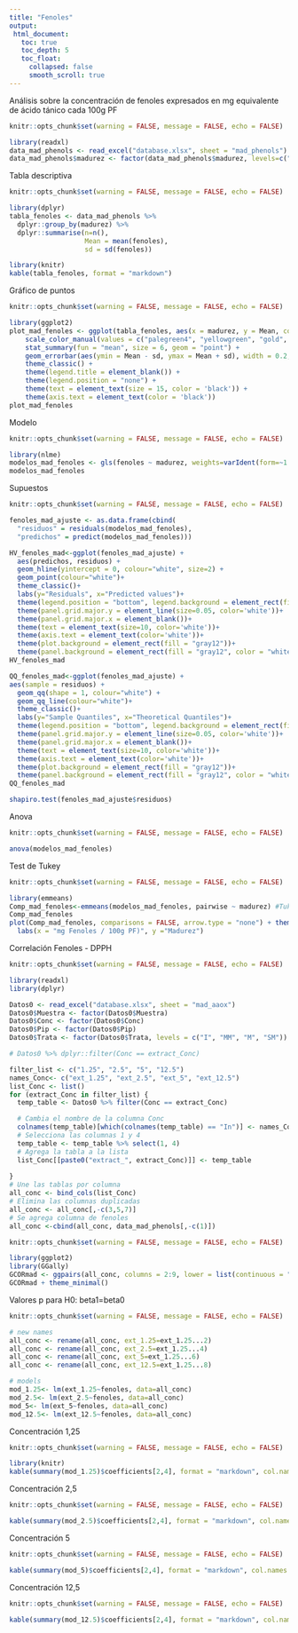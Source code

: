 ```yaml
---
title: "Fenoles"
output:
 html_document:
   toc: true
   toc_depth: 5
   toc_float:
     collapsed: false
     smooth_scroll: true
---
```


Análisis sobre la concentración de fenoles expresados en mg equivalente de ácido tánico cada 100g PF
```r
knitr::opts_chunk$set(warning = FALSE, message = FALSE, echo = FALSE)

library(readxl)
data_mad_phenols <- read_excel("database.xlsx", sheet = "mad_phenols")
data_mad_phenols$madurez <- factor(data_mad_phenols$madurez, levels=c("I", "MM", "M", "SM"))

```

Tabla descriptiva
```r
knitr::opts_chunk$set(warning = FALSE, message = FALSE, echo = FALSE)

library(dplyr)
tabla_fenoles <- data_mad_phenols %>% 
  dplyr::group_by(madurez) %>% 
  dplyr::summarise(n=n(),
                   Mean = mean(fenoles),
                   sd = sd(fenoles))

library(knitr)
kable(tabla_fenoles, format = "markdown")

```

Gráfico de puntos
```r
knitr::opts_chunk$set(warning = FALSE, message = FALSE, echo = FALSE)

library(ggplot2)
plot_mad_fenoles <- ggplot(tabla_fenoles, aes(x = madurez, y = Mean, color = madurez)) +
    scale_color_manual(values = c("palegreen4", "yellowgreen", "gold", "gold4")) +
    stat_summary(fun = "mean", size = 6, geom = "point") +
    geom_errorbar(aes(ymin = Mean - sd, ymax = Mean + sd), width = 0.2, position = position_dodge(0.9)) +
    theme_classic() +
    theme(legend.title = element_blank()) +
    theme(legend.position = "none") +
    theme(text = element_text(size = 15, color = 'black')) +
    theme(axis.text = element_text(color = 'black'))
plot_mad_fenoles

```

Modelo
```r
knitr::opts_chunk$set(warning = FALSE, message = FALSE, echo = FALSE)

library(nlme)
modelos_mad_fenoles <- gls(fenoles ~ madurez, weights=varIdent(form=~1|madurez), data=data_mad_phenols)
modelos_mad_fenoles

```

Supuestos
```r
knitr::opts_chunk$set(warning = FALSE, message = FALSE, echo = FALSE)

fenoles_mad_ajuste <- as.data.frame(cbind(
  "residuos" = residuals(modelos_mad_fenoles),
  "predichos" = predict(modelos_mad_fenoles)))

HV_fenoles_mad<-ggplot(fenoles_mad_ajuste) +
  aes(predichos, residuos) +
  geom_hline(yintercept = 0, colour="white", size=2) +
  geom_point(colour="white")+
  theme_classic()+
  labs(y="Residuals", x="Predicted values")+
  theme(legend.position = "bottom", legend.background = element_rect(fill = "gray12"))+
  theme(panel.grid.major.y = element_line(size=0.05, color='white'))+
  theme(panel.grid.major.x = element_blank())+
  theme(text = element_text(size=10, color='white'))+
  theme(axis.text = element_text(color='white'))+
  theme(plot.background = element_rect(fill = "gray12"))+
  theme(panel.background = element_rect(fill = "gray12", color = "white"))
HV_fenoles_mad

QQ_fenoles_mad<-ggplot(fenoles_mad_ajuste) +
aes(sample = residuos) +
  geom_qq(shape = 1, colour="white") +
  geom_qq_line(colour="white")+
  theme_classic()+
  labs(y="Sample Quantiles", x="Theoretical Quantiles")+
  theme(legend.position = "bottom", legend.background = element_rect(fill = "gray12"))+
  theme(panel.grid.major.y = element_line(size=0.05, color='white'))+
  theme(panel.grid.major.x = element_blank())+
  theme(text = element_text(size=10, color='white'))+
  theme(axis.text = element_text(color='white'))+
  theme(plot.background = element_rect(fill = "gray12"))+
  theme(panel.background = element_rect(fill = "gray12", color = "white"))
QQ_fenoles_mad

shapiro.test(fenoles_mad_ajuste$residuos)

```

Anova
```r
knitr::opts_chunk$set(warning = FALSE, message = FALSE, echo = FALSE)

anova(modelos_mad_fenoles)

```

Test de Tukey
```r
knitr::opts_chunk$set(warning = FALSE, message = FALSE, echo = FALSE)

library(emmeans)
Comp_mad_fenoles<-emmeans(modelos_mad_fenoles, pairwise ~ madurez) #Tukey por default  
Comp_mad_fenoles
plot(Comp_mad_fenoles, comparisons = FALSE, arrow.type = "none") + theme_classic() +
  labs(x = "mg Fenoles / 100g PF)", y ="Madurez")

```

Correlación Fenoles - DPPH

```r
knitr::opts_chunk$set(warning = FALSE, message = FALSE, echo = FALSE)

library(readxl)
library(dplyr)

Datos0 <- read_excel("database.xlsx", sheet = "mad_aaox")
Datos0$Muestra <- factor(Datos0$Muestra)
Datos0$Conc <- factor(Datos0$Conc)
Datos0$Pip <- factor(Datos0$Pip)
Datos0$Trata <- factor(Datos0$Trata, levels = c("I", "MM", "M", "SM"))

# Datos0 %>% dplyr::filter(Conc == extract_Conc)

filter_list <- c("1.25", "2.5", "5", "12.5")
names_Conc<- c("ext_1.25", "ext_2.5", "ext_5", "ext_12.5")
list_Conc <- list()
for (extract_Conc in filter_list) {
  temp_table <- Datos0 %>% filter(Conc == extract_Conc)

  # Cambia el nombre de la columna Conc
  colnames(temp_table)[which(colnames(temp_table) == "In")] <- names_Conc
  # Selecciona las columnas 1 y 4
  temp_table <- temp_table %>% select(1, 4)
  # Agrega la tabla a la lista
  list_Conc[[paste0("extract_", extract_Conc)]] <- temp_table
  
}
# Une las tablas por columna
all_conc <- bind_cols(list_Conc)
# Elimina las columnas duplicadas
all_conc <- all_conc[,-c(3,5,7)]
# Se agrega columna de fenoles
all_conc <-cbind(all_conc, data_mad_phenols[,-c(1)]) 

```

```r
knitr::opts_chunk$set(warning = FALSE, message = FALSE, echo = FALSE)

library(ggplot2)
library(GGally)
GCORmad <- ggpairs(all_conc, columns = 2:9, lower = list(continuous = "points"))
GCORmad + theme_minimal()

```

Valores p para H0: beta1=beta0
```r
knitr::opts_chunk$set(warning = FALSE, message = FALSE, echo = FALSE)

# new names
all_conc <- rename(all_conc, ext_1.25=ext_1.25...2)
all_conc <- rename(all_conc, ext_2.5=ext_1.25...4)
all_conc <- rename(all_conc, ext_5=ext_1.25...6)
all_conc <- rename(all_conc, ext_12.5=ext_1.25...8)

# models
mod_1.25<- lm(ext_1.25~fenoles, data=all_conc)
mod_2.5<- lm(ext_2.5~fenoles, data=all_conc)
mod_5<- lm(ext_5~fenoles, data=all_conc)
mod_12.5<- lm(ext_12.5~fenoles, data=all_conc)

```

Concentración 1,25
```r
knitr::opts_chunk$set(warning = FALSE, message = FALSE, echo = FALSE)

library(knitr)
kable(summary(mod_1.25)$coefficients[2,4], format = "markdown", col.names = "p-valor")

```
Concentración 2,5
```r
knitr::opts_chunk$set(warning = FALSE, message = FALSE, echo = FALSE)

kable(summary(mod_2.5)$coefficients[2,4], format = "markdown", col.names = "p-valor")

```
Concentración 5
```r
knitr::opts_chunk$set(warning = FALSE, message = FALSE, echo = FALSE)

kable(summary(mod_5)$coefficients[2,4], format = "markdown", col.names = "p-valor")

```
Concentración 12,5
```r
knitr::opts_chunk$set(warning = FALSE, message = FALSE, echo = FALSE)

kable(summary(mod_12.5)$coefficients[2,4], format = "markdown", col.names = "p-valor")

```